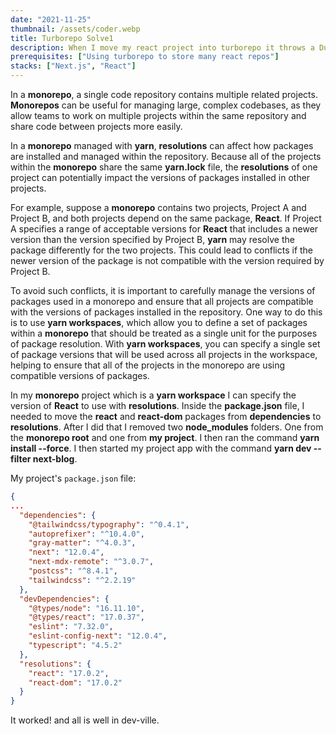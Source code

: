 ```yaml
---
date: "2021-11-25"
thumbnail: /assets/coder.webp
title: Turborepo Solve1
description: When I move my react project into turborepo it throws a Duplicate React error
prerequisites: ["Using turborepo to store many react repos"]
stacks: ["Next.js", "React"]
---
```


<Prerequisites />

In a **monorepo**, a single code repository contains multiple related projects. **Monorepos** can be useful for managing large, complex codebases, as they allow teams to work on multiple projects within the same repository and share code between projects more easily.

In a **monorepo** managed with **yarn**, **resolutions** can affect how packages are installed and managed within the repository. Because all of the projects within the **monorepo** share the same **yarn.lock** file, the **resolutions** of one project can potentially impact the versions of packages installed in other projects.

For example, suppose a **monorepo** contains two projects, Project A and Project B, and both projects depend on the same package, **React**. If Project A specifies a range of acceptable versions for **React** that includes a newer version than the version specified by Project B, **yarn** may resolve the package differently for the two projects. This could lead to conflicts if the newer version of the package is not compatible with the version required by Project B.

To avoid such conflicts, it is important to carefully manage the versions of packages used in a monorepo and ensure that all projects are compatible with the versions of packages installed in the repository. One way to do this is to use **yarn workspaces**, which allow you to define a set of packages within a **monorepo** that should be treated as a single unit for the purposes of package resolution. With **yarn workspaces**, you can specify a single set of package versions that will be used across all projects in the workspace, helping to ensure that all of the projects in the monorepo are using compatible versions of packages.

In my **monorepo** project which is a **yarn workspace** I can specify the version of **React** to use with **resolutions**. Inside the **package.json** file, I needed to move the **react** and **react-dom** packages from **dependencies** to **resolutions**. After I did that I removed two **node_modules** folders. One from the **monorepo root** and one from **my project**. I then ran the command **yarn install --force**. I then started my project app with the command **yarn dev --filter next-blog**.

My project's `package.json` file:

```json
{
...
  "dependencies": {
    "@tailwindcss/typography": "^0.4.1",
    "autoprefixer": "^10.4.0",
    "gray-matter": "^4.0.3",
    "next": "12.0.4",
    "next-mdx-remote": "^3.0.7",
    "postcss": "^8.4.1",
    "tailwindcss": "^2.2.19"
  },
  "devDependencies": {
    "@types/node": "16.11.10",
    "@types/react": "17.0.37",
    "eslint": "7.32.0",
    "eslint-config-next": "12.0.4",
    "typescript": "4.5.2"
  },
  "resolutions": {
    "react": "17.0.2",
    "react-dom": "17.0.2"
  }
}
```

It worked! and all is well in dev-ville.
